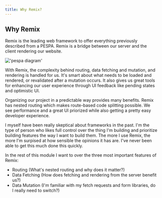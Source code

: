 ```yaml
---
title: Why Remix?
---
```


## Why Remix

Remix is the leading web framework to offer everything previously described from
a PESPA. Remix is a bridge between our server and the client rendering our
website.

!['pespa diagram'](https://res.cloudinary.com/epic-web/image/upload/v1665491189/epicweb.dev/blog/The%20Web%E2%80%99s%20Next%20Transition/pespa-remix.svg)

With Remix, the complexity behind routing, data fetching and mutation, and
rendering is handled for us. It's smart about what needs to be loaded and
rendered, or revalidated after a mutation occurs. It also gives us great tools
for enhancing our user experience through UI feedback like pending states and
optimistic UI.

Organizing our project in a predictable way provides many benefits. Remix has
nested routing which makes route-based code splitting possible. We see
performance and a great UI priorized while also getting a pretty easy developer
experience.

I myself have been really skeptical about frameworks in the past. I'm the type
of person who likes full control over the thing I'm building and prioritize
building features the way I want to build them. The more I use Remix, the more
I'm surpised at how sensible the opinions it has are. I've never been able to
get this much done this quickly.

In the rest of this module I want to over the three most important features of
Remix:

- Routing (What's nested routing and why does it matter?)
- Data Fetching (How does fetching and rendering from the server benefit us?)
- Data Mutation (I'm familiar with my fetch requests and form libraries, do I
  really need to switch?)

